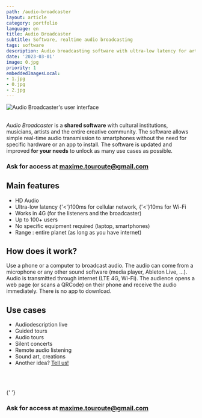 ```yaml
---
path: /audio-broadcaster
layout: article
category: portfolio
language: en
title: Audio Broadcaster
subtitle: Software, realtime audio broadcasting
tags: software
description: Audio broadcasting software with ultra-low latency for artists and cultural institutions
date: '2023-03-01'
image: 0.jpg
priority: 1
embeddedImagesLocal:
- 1.jpg
- 0.jpg
- 2.jpg
---
```


  
![Audio Broadcaster's user interface](0.jpg)
<br/>
<br/>

_Audio Broadcaster_ is a __shared software__ with cultural institutions, musicians, artists and the entire creative community. 
The software allows simple real-time audio transmission to smartphones without the need for specific hardware or an app to install. The software is updated and improved __for your needs__ to unlock as many use cases as possible.


### Ask for access at [maxime.touroute@gmail.com](mailto:maxime.touroute@gmail.com)
  

## Main features 
- HD Audio
- Ultra-low latency  {'<'}100ms for cellular network,  {'<'}10ms for Wi-Fi
- Works in 4G (for the listeners and the broadcaster)
- Up to 100+ users
- No specific equipment required (laptop, smartphones)
- Range : entire planet (as long as you have internet)


## How does it work?

Use a phone or a computer to broadcast audio.
The audio can come from a microphone or any other sound software (media player, Ableton Live, ...). 
Audio is transmitted through internet (LTE 4G, Wi-Fi).
The audience opens a web page (or scans a QRCode) on their phone and receive the audio immediately. 
There is no app to download.



## Use cases

* Audiodescription live
* Guided tours
* Audio tours
* Silent concerts
* Remote audio listening
* Sound art, creations
* Another idea? [Tell us!](mailto:maxime.touroute@gmail.com)


<br/>
<br/>

<ImageGrid props={props.data.mdx.frontmatter.embeddedImagesLocal} />{' '}
  

### Ask for access at [maxime.touroute@gmail.com](mailto:maxime.touroute@gmail.com)
